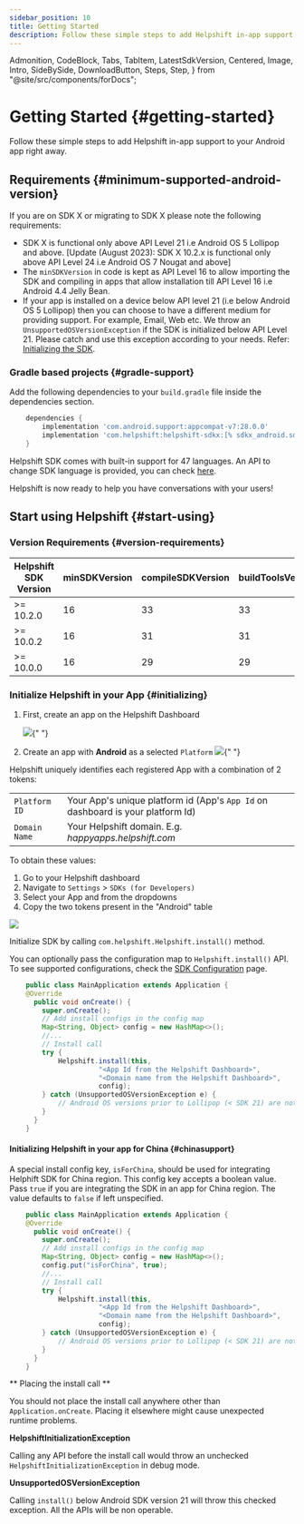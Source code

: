 ```yaml
---
sidebar_position: 10
title: Getting Started
description: Follow these simple steps to add Helpshift in-app support to your Android app right away.
---
```


  Admonition,
  CodeBlock,
  Tabs,
  TabItem,
  LatestSdkVersion,
  Centered,
  Image,
  Intro,
  SideBySide,
  DownloadButton,
  Steps,
  Step,
} from "@site/src/components/forDocs";

# Getting Started {#getting-started}

<Intro>

Follow these simple steps to add Helpshift in-app support to your
Android app right away.

</Intro>

## Requirements {#minimum-supported-android-version}

If you are on SDK X or migrating to SDK X please note the following requirements:

* SDK X is functional only above API Level 21 i.e Android OS 5 Lollipop and above. [Update (August 2023): SDK X 10.2.x is functional only above API Level 24 i.e Android OS 7 Nougat and above]
* The `minSDKVersion` in code is kept as API Level 16 to allow importing the SDK and compiling in apps that allow installation till API Level 16 i.e Android 4.4 Jelly Bean.
* If your app is installed on a device below API level 21 (i.e below Android OS 5 Lollipop) then you can choose to have a different medium for providing support. For example, Email, Web etc. We throw an `UnsupportedOSVersionException` if the SDK is initialized below API Level 21. Please catch and use this exception according to your needs. Refer: [Initializing the SDK](/sdkx_android/getting-started/#initializing).

### Gradle based projects {#gradle-support}

Add the following dependencies to your `build.gradle` file inside the dependencies section.

```groovy
    dependencies {
        implementation 'com.android.support:appcompat-v7:28.0.0'
        implementation 'com.helpshift:helpshift-sdkx:[% sdkx_android.sdk_version  %]'
    }
```

Helpshift SDK comes with built-in support for 47 languages. An API to change SDK language is provided, you can check [here](/sdkx_android/i18n/).

Helpshift is now ready to help you have conversations with your users!

## Start using Helpshift {#start-using}

### Version Requirements {#version-requirements}

| Helpshift SDK Version | minSDKVersion | compileSDKVersion | buildToolsVersion |
| --------------------- | ------------- | ----------------- | ----------------- |
| >= 10.2.0             | 16            | 33                | 33                |
| >= 10.0.2             | 16            | 31                | 31                |
| >= 10.0.0             | 16            | 29                | 29                |

### Initialize Helpshift in your App {#initializing}

1. First, create an app on the Helpshift Dashboard

   <Image src="/static/books/helpshiftx/add_app.png" width="full" />{" "}

2. Create an app with **Android** as a selected `Platform`
   <Image
     src="/static/books/helpshiftx/create_app_with_android_platform.png"
     width="full"
   />{" "}

Helpshift uniquely identifies each registered App with a combination of 2 tokens:

<div className="compact">

|               |                                                                                 |
| ------------- | ------------------------------------------------------------------------------- |
| `Platform ID` | Your App's unique platform id (App's `App Id` on dashboard is your platform Id) |
| `Domain Name` | Your Helpshift domain. E.g. _happyapps.helpshift.com_                           |

</div>

To obtain these values:

1. Go to your Helpshift dashboard
2. Navigate to `Settings` > `SDKs (for Developers)`
3. Select your App and from the dropdowns
4. Copy the two tokens present in the "Android" table

<Image src="/static/books/helpshiftx/copy_install_keys.png" width="full" />

Initialize SDK by calling `com.helpshift.Helpshift.install()` method.

You can optionally pass the configuration map to `Helpshift.install()` API. To see supported configurations, check the [SDK Configuration](/sdkx_android/sdk-configuration.mdx) page.

```java
    public class MainApplication extends Application {
    @Override
      public void onCreate() {
        super.onCreate();
        // Add install configs in the config map
        Map<String, Object> config = new HashMap<>();
        //...
        // Install call
        try {
            Helpshift.install(this,
                      "<App Id from the Helpshift Dashboard>",
                      "<Domain name from the Helpshift Dashboard>",
                      config);
        } catch (UnsupportedOSVersionException e) {
            // Android OS versions prior to Lollipop (< SDK 21) are not supported.
        }
      }
    }
```

#### Initializing Helpshift in your app for China {#chinasupport}

A special install config key, `isForChina`, should be used for integrating Helphift SDK for China region.
This config key accepts a boolean value. Pass `true` if you are integrating the SDK in an app for China region. The value defaults to `false` if left unspecified.

```java
    public class MainApplication extends Application {
    @Override
      public void onCreate() {
        super.onCreate();
        // Add install configs in the config map
        Map<String, Object> config = new HashMap<>();
        config.put("isForChina", true);
        //...
        // Install call
        try {
            Helpshift.install(this,
                      "<App Id from the Helpshift Dashboard>",
                      "<Domain name from the Helpshift Dashboard>",
                      config);
        } catch (UnsupportedOSVersionException e) {
            // Android OS versions prior to Lollipop (< SDK 21) are not supported.
        }
      }
    }
```

<Admonition type="danger" title="Important">

** Placing the install call **

You should not place the install call anywhere other than `Application.onCreate`. Placing it elsewhere might cause unexpected runtime problems.

**HelpshiftInitializationException**

Calling any API before the install call would throw an unchecked `HelpshiftInitializationException` in debug mode.

**UnsupportedOSVersionException**

Calling `install()` below Android SDK version 21 will throw this checked exception. All the APIs will be non operable.

</Admonition>
